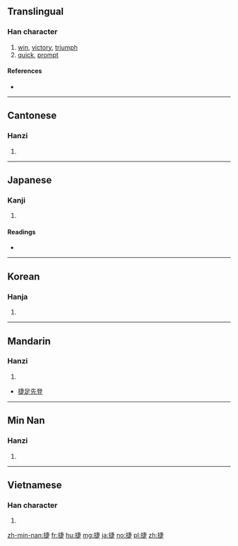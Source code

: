 ==Translingual==

===Han character===
{{Han char|rn=64|rad=手|as=08|sn=11|four=55081|canj=QJLO|ids=⿰扌疌}}

# [[win]], [[victory]], [[triumph]]
# [[quick]], [[prompt]]

====References====
* {{Han ref|kx=0435.240|dkj=12216|dj=0785.080|hdz=31894.020|uh=6377|ud=25463|bh=B1B6|bd=45494}}

----

==Cantonese==

===Hanzi===
{{yue-hanzi|jyut=[[zit3]], [[zit6]]|y=jit3, jit6}}

# {{defn|lang=yue|sort=手08}}

----

==Japanese==

===Kanji===
{{ja-kanji|grade=|rs=手08}}

# {{defn|lang=ja|sort=手08}}

====Readings====
* {{ja-readings|on=[[しょう]] (shō), [[そう]] (sō)|kun=[[かつ]] (katsu), [[はやい]] (hayai)}}

----

==Korean==

===Hanja===
{{ko-hanja|hangeul=첩|eumhun=|rv=cheop|mr=ch'ŏp|y=chep}}

# {{defn|lang=ko|sort=手08}}

----

==Mandarin==

===Hanzi===
{{cmn-hanzi|pin=[[jié]] ([[jie2]])|wg=chieh<sup>2</sup>}}

# {{defn|lang=cmn|sort=手08}}

* [[捷足先登]]

----

==Min Nan==

===Hanzi===
{{nan-hanzi|poj=chia̍t (chiat<sup>8</sup>), chia̍p (chiap<sup>8</sup>)}}

# {{defn|lang=nan}}

----

==Vietnamese==

===Han character===
{{vi-hantu|[[tiệp]], [[tẹp]]|rs=手08}}

# {{defn|lang=vi|sort=手08}}

[[zh-min-nan:捷]]
[[fr:捷]]
[[hu:捷]]
[[mg:捷]]
[[ja:捷]]
[[no:捷]]
[[pl:捷]]
[[zh:捷]]